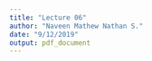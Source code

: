 ```yaml
---
title: "Lecture 06"
author: "Naveen Mathew Nathan S."
date: "9/12/2019"
output: pdf_document
---
```


